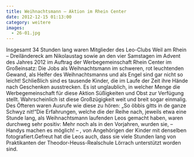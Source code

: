 ```yaml
---
title: Weihnachtsmann – Aktion im Rhein Center
date: 2012-12-15 01:13:00
category: weitere
images:
  - 26-01.jpg
---
```


Insgesamt 34 Stunden lang waren Mitglieder des Leo-Clubs Weil am Rhein – Dreiländereck am Nikolaustag sowie an den vier Samstagen im Advent des Jahres 2012 im Auftrag der Werbegemeinschaft Rhein Center im Großeinsatz: Die Jobs als Weihnachtsmann im schweren, rot leuchtenden Gewand, als Helfer des Weihnachtsmanns und als Engel sind gar nicht so leicht! Schließlich sind es tausende Kinder, die im Laufe der Zeit ihre Hände nach Geschenken ausstrecken. Es ist unglaublich, in welcher Menge die Werbegemeinschaft für diese Aktion Süßigkeiten und Obst zur Verfügung stellt. Wahrscheinlich ist diese Großzügigkeit weit und breit sogar einmalig. Des Öfteren waren Ausrufe wie diese zu hören: „So öbbis gitts in de ganze Schwyz nit!“Die Erfahrungen, welche die der Reihe nach, jeweils etwa eine Stunde lang, als Weihnachtsmann laufenden Leos gemacht haben, waren durchweg sehr positiv: Mehr noch als in den Vorjahren, wurden sie, – Handys machen es möglich! – , von Angehörigen der Kinder mit denselben fotografiert.Gefreut hat die Leos auch, dass sie viele Stunden lang von Praktikanten der Theodor-Heuss-Realschule Lörrach unterstützt worden sind.
